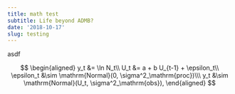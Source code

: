 ```yaml
---
title: math test
subtitle: Life beyond ADMB?
date: '2018-10-17'
slug: testing
---
```


asdf

$$
\begin{aligned}
y_t &= \ln N_t\\      
U_t &= a + b U_{t-1} + \epsilon_t\\
\epsilon_t &\sim \mathrm{Normal}(0, \sigma^2_\mathrm{proc})\\\
y_t &\sim \mathrm{Normal}(U_t, \sigma^2_\mathrm{obs}),
\end{aligned}
$$
